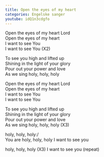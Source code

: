 ```yaml
---
title: Open the eyes of my heart
categories: Engelske sanger
youtube: idQ1n3cdgfo
---
```


Open the eyes of my heart Lord  
Open the eyes of my heart  
I want to see You  
I want to see You
(X2)

To see you high and lifted up  
Shining in the light of your glory  
Pour out your power and love  
As we sing holy, holy, holy

Open the eyes of my heart Lord  
Open the eyes of my heart  
I want to see You  
I want to see You

To see you high and lifted up  
Shining in the light of your glory  
Pour out your power and love  
As we sing holy, holy, holy
(X3)

holy, holy, holy:/  
You are holy, holy, holy
I want to see you

holy, holy, holy (X3)
I want to see you
(repeat)
